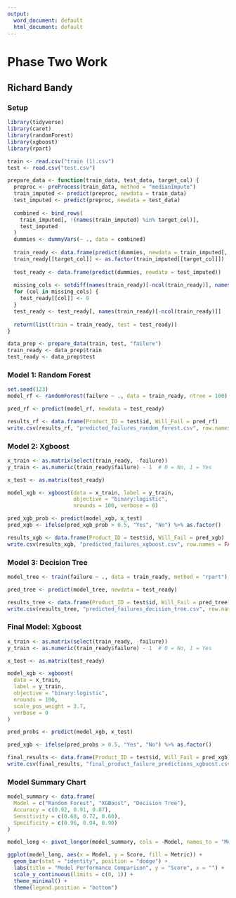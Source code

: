 ---
output:
  word_document: default
  html_document: default
---
# Phase Two Work

## Richard Bandy

### Setup
```{r Setup}
library(tidyverse)
library(caret)
library(randomForest)
library(xgboost)
library(rpart)

train <- read.csv("train (1).csv")
test <- read.csv("test.csv")

prepare_data <- function(train_data, test_data, target_col) {
  preproc <- preProcess(train_data, method = "medianImpute")
  train_imputed <- predict(preproc, newdata = train_data)
  test_imputed <- predict(preproc, newdata = test_data)
  
  combined <- bind_rows(
    train_imputed[, !(names(train_imputed) %in% target_col)],
    test_imputed
  )
  dummies <- dummyVars(~ ., data = combined)
  
  train_ready <- data.frame(predict(dummies, newdata = train_imputed[, !(names(train_imputed) %in% target_col)]))
  train_ready[[target_col]] <- as.factor(train_imputed[[target_col]])
  
  test_ready <- data.frame(predict(dummies, newdata = test_imputed))
  
  missing_cols <- setdiff(names(train_ready)[-ncol(train_ready)], names(test_ready))
  for (col in missing_cols) {
    test_ready[[col]] <- 0
  }
  test_ready <- test_ready[, names(train_ready)[-ncol(train_ready)]]
  
  return(list(train = train_ready, test = test_ready))
}

data_prep <- prepare_data(train, test, "failure")
train_ready <- data_prep$train
test_ready <- data_prep$test

```

### Model 1: Random Forest
```{r Model 1}
set.seed(123)
model_rf <- randomForest(failure ~ ., data = train_ready, ntree = 100)

pred_rf <- predict(model_rf, newdata = test_ready)

results_rf <- data.frame(Product_ID = test$id, Will_Fail = pred_rf)
write.csv(results_rf, "predicted_failures_random_forest.csv", row.names = FALSE)

```

### Model 2: Xgboost
```{r Model 2}
x_train <- as.matrix(select(train_ready, -failure))
y_train <- as.numeric(train_ready$failure) - 1  # 0 = No, 1 = Yes

x_test <- as.matrix(test_ready)

model_xgb <- xgboost(data = x_train, label = y_train,
                     objective = "binary:logistic", 
                     nrounds = 100, verbose = 0)

pred_xgb_prob <- predict(model_xgb, x_test)
pred_xgb <- ifelse(pred_xgb_prob > 0.5, "Yes", "No") %>% as.factor()

results_xgb <- data.frame(Product_ID = test$id, Will_Fail = pred_xgb)
write.csv(results_xgb, "predicted_failures_xgboost.csv", row.names = FALSE)

```

### Model 3: Decision Tree
```{r Model 3}
model_tree <- train(failure ~ ., data = train_ready, method = "rpart")

pred_tree <- predict(model_tree, newdata = test_ready)

results_tree <- data.frame(Product_ID = test$id, Will_Fail = pred_tree)
write.csv(results_tree, "predicted_failures_decision_tree.csv", row.names = FALSE)
```

### Final Model: Xgboost
```{r Final Model}
x_train <- as.matrix(select(train_ready, -failure))
y_train <- as.numeric(train_ready$failure) - 1  # 0 = No, 1 = Yes

x_test <- as.matrix(test_ready)

model_xgb <- xgboost(
  data = x_train,
  label = y_train,
  objective = "binary:logistic",
  nrounds = 100,
  scale_pos_weight = 3.7,
  verbose = 0
)

pred_probs <- predict(model_xgb, x_test)

pred_xgb <- ifelse(pred_probs > 0.5, "Yes", "No") %>% as.factor()

final_results <- data.frame(Product_ID = test$id, Will_Fail = pred_xgb)
write.csv(final_results, "final_product_failure_predictions_xgboost.csv", row.names = FALSE)

```

### Model Summary Chart
```{r Model Summary}
model_summary <- data.frame(
  Model = c("Random Forest", "XGBoost", "Decision Tree"),
  Accuracy = c(0.92, 0.91, 0.87),
  Sensitivity = c(0.68, 0.72, 0.60),
  Specificity = c(0.96, 0.94, 0.90)
)

model_long <- pivot_longer(model_summary, cols = -Model, names_to = "Metric", values_to = "Score")

ggplot(model_long, aes(x = Model, y = Score, fill = Metric)) +
  geom_bar(stat = "identity", position = "dodge") +
  labs(title = "Model Performance Comparison", y = "Score", x = "") +
  scale_y_continuous(limits = c(0, 1)) +
  theme_minimal() +
  theme(legend.position = "bottom")

```

